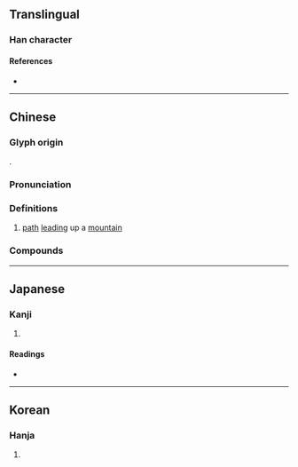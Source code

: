 {{character info}}
==Translingual==

===Han character===
{{Han char|rn=46|rad=山|as=12|sn=15|four=22718|canj=UNOT|ids=⿰山登}}

====References====
* {{Han ref|kx=0320.020|dkj=08482|dj=0620.090|hdz=10799.170|uh=5D9D|ud=23965|bh=BC6A|bd=48234}}

----

==Chinese==
{{zh-forms}}

===Glyph origin===
{{Han etym}}
{{Han compound|山|t1=mountain|登|ls=psc|c1=s|c2=p}}.

===Pronunciation===
{{zh-pron
|m=dèng
|c=dang3
|mn=tèng
|mc=y
|oc=y
|ma=
|cat=n
}}

===Definitions===
{{zh-hanzi}}

# {{lb|zh|literary}} [[path]] [[lead]]ing up a [[mountain]]

===Compounds===
{{zh-der|大嶝|嶝崎|小嶝}}

----

==Japanese==

===Kanji===
{{ja-kanji|grade=|rs=山12}}

# {{rfdef|ja|sort=山12}}

====Readings====
* {{ja-readings
|goon=とう
|kanon=とう
|kun=さかみち}}

----

==Korean==

===Hanja===
{{ko-hanja|hangeul=등|rv=deung|mr=tŭng}}

# {{rfdef|ko|sort=山12}}